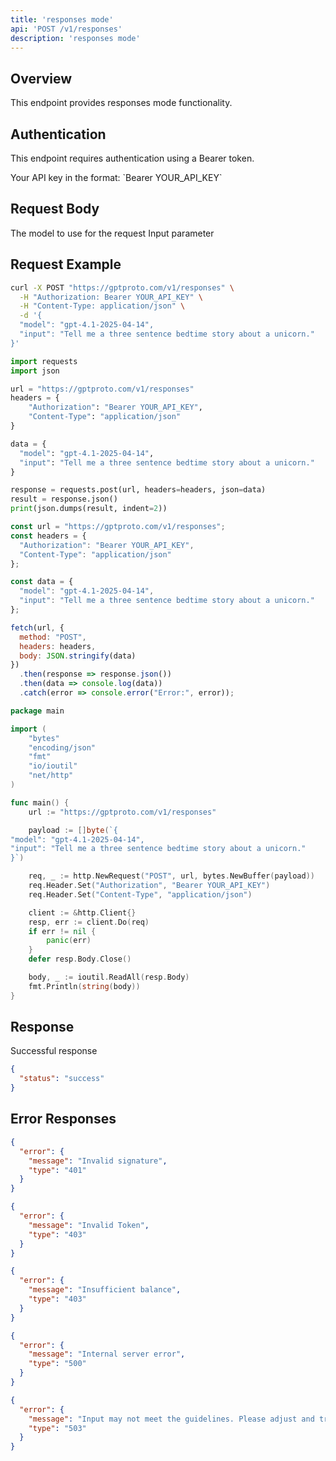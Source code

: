 ```yaml
---
title: 'responses mode'
api: 'POST /v1/responses'
description: 'responses mode'
---
```


## Overview

This endpoint provides responses mode functionality.

## Authentication

This endpoint requires authentication using a Bearer token.

<ParamField header="Authorization" type="string" required default="sk-***********">
  Your API key in the format: `Bearer YOUR_API_KEY`
</ParamField>

## Request Body

<ParamField body="model" type="string" required default="gpt-4.1-2025-04-14">
  The model to use for the request
</ParamField>

<ParamField body="input" type="string" required default="Tell me a three sentence bedtime story about a unicorn.">
  Input parameter
</ParamField>

## Request Example

<CodeGroup>

```bash cURL
curl -X POST "https://gptproto.com/v1/responses" \
  -H "Authorization: Bearer YOUR_API_KEY" \
  -H "Content-Type: application/json" \
  -d '{
  "model": "gpt-4.1-2025-04-14",
  "input": "Tell me a three sentence bedtime story about a unicorn."
}'
```

```python Python
import requests
import json

url = "https://gptproto.com/v1/responses"
headers = {
    "Authorization": "Bearer YOUR_API_KEY",
    "Content-Type": "application/json"
}

data = {
  "model": "gpt-4.1-2025-04-14",
  "input": "Tell me a three sentence bedtime story about a unicorn."
}

response = requests.post(url, headers=headers, json=data)
result = response.json()
print(json.dumps(result, indent=2))
```

```javascript JavaScript
const url = "https://gptproto.com/v1/responses";
const headers = {
  "Authorization": "Bearer YOUR_API_KEY",
  "Content-Type": "application/json"
};

const data = {
  "model": "gpt-4.1-2025-04-14",
  "input": "Tell me a three sentence bedtime story about a unicorn."
};

fetch(url, {
  method: "POST",
  headers: headers,
  body: JSON.stringify(data)
})
  .then(response => response.json())
  .then(data => console.log(data))
  .catch(error => console.error("Error:", error));
```

```go Go
package main

import (
    "bytes"
    "encoding/json"
    "fmt"
    "io/ioutil"
    "net/http"
)

func main() {
    url := "https://gptproto.com/v1/responses"

    payload := []byte(`{
"model": "gpt-4.1-2025-04-14",
"input": "Tell me a three sentence bedtime story about a unicorn."
}`)

    req, _ := http.NewRequest("POST", url, bytes.NewBuffer(payload))
    req.Header.Set("Authorization", "Bearer YOUR_API_KEY")
    req.Header.Set("Content-Type", "application/json")

    client := &http.Client{}
    resp, err := client.Do(req)
    if err != nil {
        panic(err)
    }
    defer resp.Body.Close()

    body, _ := ioutil.ReadAll(resp.Body)
    fmt.Println(string(body))
}
```

</CodeGroup>

## Response

<ResponseField name="Success" type="200">
  Successful response

```json
{
  "status": "success"
}
```
</ResponseField>

## Error Responses

<ResponseExample>

```json 401 - Invalid signature
{
  "error": {
    "message": "Invalid signature",
    "type": "401"
  }
}
```

```json 403 - Invalid Token
{
  "error": {
    "message": "Invalid Token",
    "type": "403"
  }
}
```

```json 403 - Insufficient balance
{
  "error": {
    "message": "Insufficient balance",
    "type": "403"
  }
}
```

```json 500 - Internal server error
{
  "error": {
    "message": "Internal server error",
    "type": "500"
  }
}
```

```json 503 - Content policy violation
{
  "error": {
    "message": "Input may not meet the guidelines. Please adjust and try again.",
    "type": "503"
  }
}
```

</ResponseExample>

